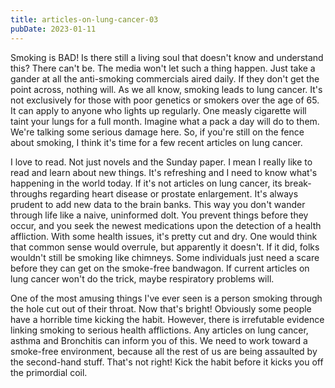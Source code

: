 ```yaml
---
title: articles-on-lung-cancer-03
pubDate: 2023-01-11
---
```


Smoking is BAD! Is there still a living soul that doesn't know and understand this? There can't be. The media won't let such a thing happen. Just take a gander at all the anti-smoking commercials aired daily. If they don't get the point across, nothing will. As we all know, smoking leads to lung cancer. It's not exclusively for those with poor genetics or smokers over the age of 65. It can apply to anyone who lights up regularly. One measly cigarette will taint your lungs for a full month. Imagine what a pack a day will do to them. We're talking some serious damage here. So, if you're still on the fence about smoking, I think it's time for a few recent articles on lung cancer. 

I love to read. Not just novels and the Sunday paper. I mean I really like to read and learn about new things. It's refreshing and I need to know what's happening in the world today. If it's not articles on lung cancer, its break-throughs regarding heart disease or prostate enlargement. It's always prudent to add new data to the brain banks. This way you don't wander through life like a naive, uninformed dolt. You prevent things before they occur, and you seek the newest medications upon the detection of a health affliction. With some health issues, it's pretty cut and dry. One would think that common sense would overrule, but apparently it doesn't. If it did, folks wouldn't still be smoking like chimneys. Some individuals just need a scare before they can get on the smoke-free bandwagon. If current articles on lung cancer won't do the trick, maybe respiratory problems will. 

One of the most amusing things I've ever seen is a person smoking through the hole cut out of their throat. Now that's bright! Obviously some people have a horrible time kicking the habit. However, there is irrefutable evidence linking smoking to serious health afflictions. Any articles on lung cancer, asthma and Bronchitis can inform you of this. We need to work toward a smoke-free environment, because all the rest of us are being assaulted by the second-hand stuff. That's not right! Kick the habit before it kicks you off the primordial coil.